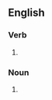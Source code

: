 ==English==

===Verb===
{{head|en|verb}}

# {{obsolete spelling of|en|pity}}

===Noun===
{{en-noun|~}}

# {{obsolete spelling of|en|pity}}